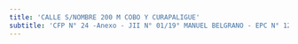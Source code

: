 ```yaml
---
title: 'CALLE S/NOMBRE 200 M COBO Y CURAPALIGUE'
subtitle: 'CFP N° 24 -Anexo - JII N° 01/19° MANUEL BELGRANO - EPC N° 12 JOSE ENRIQUE RODO - EPA N° 12 JOSE ENRIQUE RODO'
---
```



